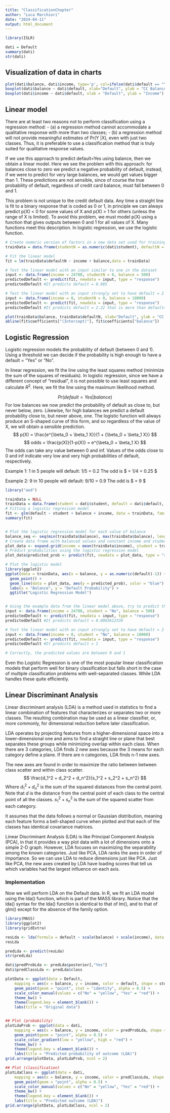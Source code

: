 ```yaml
---
title: "ClassificationChapter"
author: "Luca Marchiori"
date: "2024-04-11"
output: html_document
---
```


```r
library(ISLR)
```

```r
dati = Default
summary(dati)
str(dati)
```

## Visualization of data in charts
```r
plot(dati$balance, dati$income, type='p', col=ifelse(dati$default == "Yes", "darkred", "lightblue"), xlab = "CC Balance", ylab = "Income")
boxplot(dati$balance ~ dati$default, xlab="Default", ylab = "CC Balance")
boxplot(dati$income ~ dati$default, xlab = "Default", ylab = "Income")
```

## Linear model
There are at least two reasons not to perform classification using a regression method: 
- (a) a regression method cannot accommodate a qualitative response with more than two classes; 
- (b) a regression method will not provide meaningful estimates of Pr(Y |X), even with just two classes. Thus, it is preferable to use a classification method that is truly suited for qualitative response values.

If we use this approach to predict default=Yes using balance, then we obtain a linear model. Here we see the problem with this approach: for balances close to zero we predict a negative probability of default, instead, if we were to predict for very large balances, we would get values bigger than 1. These predictions are not sensible, since of course the true probability of default, regardless of credit card balance, must fall between 0 and 1. 

This problem is not unique to the credit default data. Any time a straight line is fit to a binary response that is coded as 0 or 1, in principle we can always predict p(X) < 0 for some values of X and p(X) > 1 for others (unless the range of X is limited). To avoid this problem, we must model p(X) using a function that gives outputs between 0 and 1 for all values of X. Many functions meet this description. In logistic regression, we use the logistic function.

```r
# Create numeric version of factors in a new data set used for training
trainData = data.frame(studentN = as.numeric(dati$student), defaultN = as.numeric(dati$default), balance = dati$balance, income = dati$income)

# Fit the linear model
fit = lm(trainData$defaultN ~ income + balance,data = trainData)

# Test the linear model with an input similar to one in the dataset
input <- data.frame(income = 24780, studentN = 0, balance = 500)
predictedDefault <- predict(fit, newdata = input, type = "response")
predictedDefault #It predicts default = 0.985

# Test the linear model with an input strongly set to have default = 2 = YES (very low income and very high balance)
input <- data.frame(income = 0, studentN = 0, balance = 10000)
predictedDefault <- predict(fit, newdata = input, type = "response")
predictedDefault #It predicts default = 2.22 that is more than default=2 ()

plot(trainData$balance, trainData$defaultN, xlab="Default", ylab = "CC Balance")
abline(fit$coefficients["(Intercept)"], fit$coefficients["balance"])
```

## Logistic Regression
Logistic regression models the probability of default (between 0 and 1). Using a threshold we can decide if the probability is high enough to have a default = "Yes" or "No".

In linear regression, we fit the line using the least squares method (minimize the sum of the squares of residuals). In logistic regression, since we have a different concept of "residual", it is not possible to use least squares and calculate $R^2$. Here, we fit the line using the maximum likelihood method.

$$
Pr(default = Yes | balance)
$$
For low balances we now predict the probability of default as close to, but never below, zero. Likewise, for high balances we predict a default probability close to, but never above, one. The logistic function will always produce an S-shaped curve of this form, and so regardless of the value of X, we will obtain a sensible prediction.
$$
p(X) = \frac{e^{\beta_0 + \beta_1 X}}{1 + {\beta_0 + \beta_1 X}}
$$
$$
odds = \frac{p(X)}{1-p(X)} = e^{\beta_0 + \beta_1 X}
$$
The odds can take any value between 0 and inf. Values of the odds close to 0 and inf indicate very low and very high probabilities of default, respectively.

Example 1:
1 in 5 people will default: 1/5 = 0.2
The odd is $\frac{0.2}{1-0.2} = 1/4 = 0.25 $

Example 2:
9 in 10 people will default: 9/10 = 0.9
The odd is $\frac{0.9}{1-0.9} = 9 $

```r
library("aod")

trainData = NULL
trainData = data.frame(student = dati$student, default = dati$default, balance = dati$balance, income = dati$income)
# Fitting a logistic regression model
fit <- glm(default ~ student + balance + income, data = trainData, family = "binomial")
summary(fit)


# Plot the logistic regression model for each value of balance
balance_seq <- seq(min(trainData$balance), max(trainData$balance), length.out = 100) # Generate sequence of values for balance
# Create data frame with balanced values and constant income and studentN
plot_data <- expand.grid(income = mean(trainData$income), student = trainData$student, balance = balance_seq)
# Predict probabilities using the logistic regression model
plot_data$predicted_prob <- predict(fit, newdata = plot_data, type = "response")

# Plot the logistic model
library(ggplot2)
ggplot(data = trainData, aes(x = balance, y = as.numeric(default)-1)) +
  geom_point() +
  geom_line(data = plot_data, aes(y = predicted_prob), color = "blue") +
  labs(x = "Balance", y = "Default Probability") +
  ggtitle("Logistic Regression Model")


# Using the example data from the linear model above, try to predict the default
input <- data.frame(income = 24780, student = "No", balance = 500)
predictedDefault <- predict(fit, newdata = input, type = "response")
predictedDefault #It predicts default = 0.0003612339

# Test the linear model with an input strongly set to have default = 2 = YES (very low income and very high balance)
input <- data.frame(income = 0, student = "No", balance = 10000)
predictedDefault <- predict(fit, newdata = input, type = "response")
predictedDefault #It predicts default = 1

# Correctly, the predicted values are between 0 and 1

```

Even tho Logistic Regression is one of the most popular linear classification models that perform well for binary classification but falls short in the case of multiple classification problems with well-separated classes. While LDA handles these quite efficiently.

## Linear Discriminant Analysis
Linear discriminant analysis (LDA) is a method used in statistics to find a linear combination of features that characterizes or separates two or more classes. The resulting combination may be used as a linear classifier, or, more commonly, for dimensional reduction before later classification.

LDA operates by projecting features from a higher-dimensional space into a lower-dimensional one and aims to find a straight line or plane that best separates these groups while minimizing overlap within each class.
When there are 3 categories, LDA finds 2 new axes because the 3 means for each category define a plane. If there are n categories, LDA finds n-1 new axes.

The new axes are found in order to maximize the ratio between between class scatter and within class scatter.
$$ 
\frac{d_1^2 + d_2^2 + d_n^2}{s_1^2 + s_2^2 + s_n^2}
$$
Where $d_1^2 + d_n^2$ is the sum of the squared distances from the central point. Note that $d$ is the distance from the central point of each class to the central point of all the classes. $s_1^2 + s_n^2$ is the sum of the squared scatter from each category.

It assumes that the data follows a normal or Gaussian distribution, meaning each feature forms a bell-shaped curve when plotted and that each of the classes has identical covariance matrices.

Linear Discriminant Analysis (LDA) is like Principal Component Analysis (PCA), in that it provides a way plot data with a lot of dimensions onto a simple 2-D graph. However, LDA focuses on maximizing the separability among the known categories. Just like PCA, LDA ranks the axes in order of importance. So we can use LDA to reduce dimensions just like PCA. Just like PCA, the new axes created by LDA have loading scores that tell us which variables had the largest influence on each axis.

### Implementation
Now we will perform LDA on the Default data. In R, we fit an LDA model using the lda() function, which is part of the MASS library. Notice that the lda() syntax for the lda() function is identical to that of lm(), and to that of glm() except for the absence of the family option. 

```r
library(MASS)
library(ggplot2)
library(gridExtra)

resLda <- lda(formula = default ~ scale(balance) + scale(income), data = Default)
resLda

predLda <- predict(resLda)
str(predLda)

dati$predProbLda <- predLda$posterior[,"Yes"]
dati$predClassLda <- predLda$class

plotData <- ggplot(data = Default,
    mapping = aes(x = balance, y = income, color = default, shape = student)) +
    geom_point(geom = "point", stat = "identity", alpha = 0.5) +
    scale_color_manual(values = c("No" = "yellow", "Yes" = "red")) +
    theme_bw() +
    theme(legend.key = element_blank()) +
    labs(title = "Original data")


## Plot (probability)
plotLdaProb <- ggplot(data = dati,
    mapping = aes(x = balance, y = income, color = predProbLda, shape = student)) +
    geom_point(geom = "point", alpha = 0.5) +
    scale_color_gradient(low = "yellow", high = "red") +
    theme_bw() +
    theme(legend.key = element_blank()) +
    labs(title = "Predicted probability of outcome (LDA)")
grid.arrange(plotData, plotLdaProb, ncol = 2)

## Plot (classification)
plotLdaClass <- ggplot(data = dati,
    mapping = aes(x = balance, y = income, color = predClassLda, shape = student)) +
    geom_point(geom = "point", alpha = 0.5) +
    scale_color_manual(values = c("No" = "yellow", "Yes" = "red")) +
    theme_bw() +
    theme(legend.key = element_blank()) +
    labs(title = "Predicted outcome (LDA)")
grid.arrange(plotData, plotLdaClass, ncol = 2)

```

